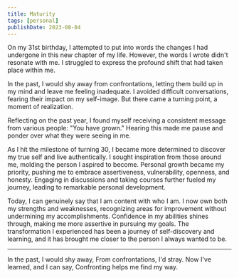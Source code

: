 ```yaml
---
title: Maturity
tags: [personal]
publishDate: 2023-08-04
---
```


On my 31st birthday, I attempted to put into words the changes I had undergone in this new chapter of my life. However, the words I wrote didn't resonate with me. I struggled to express the profound shift that had taken place within me.

In the past, I would shy away from confrontations, letting them build up in my mind and leave me feeling inadequate. I avoided difficult conversations, fearing their impact on my self-image. But there came a turning point, a moment of realization.

Reflecting on the past year, I found myself receiving a consistent message from various people: "You have grown." Hearing this made me pause and ponder over what they were seeing in me.

As I hit the milestone of turning 30, I became more determined to discover my true self and live authentically. I sought inspiration from those around me, molding the person I aspired to become. Personal growth became my priority, pushing me to embrace assertiveness, vulnerability, openness, and honesty. Engaging in discussions and taking courses further fueled my journey, leading to remarkable personal development.

Today, I can genuinely say that I am content with who I am. I now own both my strengths and weaknesses, recognizing areas for improvement without undermining my accomplishments. Confidence in my abilities shines through, making me more assertive in pursuing my goals. The transformation I experienced has been a journey of self-discovery and learning, and it has brought me closer to the person I always wanted to be.

--- 

In the past, I would shy away,
From confrontations, I'd stray.
Now I've learned, and I can say,
Confronting helps me find my way.

